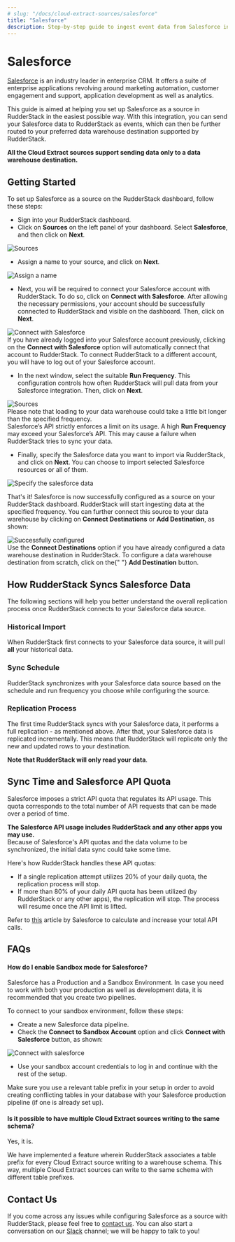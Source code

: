 ```yaml
---
# slug: "/docs/cloud-extract-sources/salesforce"
title: "Salesforce"
description: Step-by-step guide to ingest event data from Salesforce into RudderStack
---
```


# Salesforce

[Salesforce](https://www.salesforce.com/in/?ir=1) is an industry leader in enterprise CRM. It offers a suite of enterprise applications revolving around marketing automation, customer engagement and support, application development as well as analytics.

This guide is aimed at helping you set up Salesforce as a source in RudderStack in the easiest possible way. With this integration, you can send your Salesforce data to RudderStack as events, which can then be further routed to your preferred data warehouse destination supported by RudderStack.

<div class="infoBlock">
<strong>All the Cloud Extract sources support sending data only to a data warehouse destination.</strong>

</div>

## Getting Started

To set up Salesforce as a source on the RudderStack dashboard, follow these steps:

- Sign into your RudderStack dashboard.
- Click on **Sources** on the left panel of your dashboard. Select **Salesforce**, and then click on **Next**.

<!--![](../../.gitbook/assets/1%20%285%29.png)-->

<img src="../../../images/assets/1 (5).png" alt="Sources" />

- Assign a name to your source, and click on **Next**.

<!--![](../../.gitbook/assets/2%20%287%29.png)-->

<img src="../../../images/assets/2 (7).png" alt="Assign a name" />

- Next, you will be required to connect your Salesforce account with RudderStack. To do so, click on **Connect with Salesforce**. After allowing the necessary permissions, your account should be successfully connected to RudderStack and visible on the dashboard. Then, click on **Next**.

<!--![](../../.gitbook/assets/3%20%285%29.png)-->

<img src="../../../images/assets/3 (5).png" alt="Connect with Salesforce" />

<div class="successBlock">
  If you have already logged into your Salesforce account previously, clicking
  on the <strong>Connect with Salesforce</strong> option will automatically
  connect that account to RudderStack. To connect RudderStack to a different
  account, you will have to log out of your Salesforce account.
</div>

- In the next window, select the suitable **Run Frequency**. This configuration controls how often RudderStack will pull data from your Salesforce integration. Then, click on **Next**.

<!--![](../../.gitbook/assets/4%20%286%29.png)-->

<img src="../../../images/assets/4 (6).png" alt="Sources" />

<div class="infoBlock">
Please note that loading to your data warehouse could take a little bit longer than the specified frequency.

</div>

<div class="warningBlock">
Salesforce’s API strictly enforces a limit on its usage. A high <strong>Run Frequency</strong> may exceed your Salesforce’s API. This may cause a failure when RudderStack tries to sync your data.

</div>

- Finally, specify the Salesforce data you want to import via RudderStack, and click on **Next**. You can choose to import selected Salesforce resources or all of them.

<!--![](../../.gitbook/assets/5%20%285%29.png)-->

<img src="../../../images/assets/5 (5).png" alt="Specify the salesforce data" />

That's it! Salesforce is now successfully configured as a source on your RudderStack dashboard. RudderStack will start ingesting data at the specified frequency. You can further connect this source to your data warehouse by clicking on **Connect Destinations** or **Add Destination**, as shown:

<!--![](../../.gitbook/assets/6%20%284%29.png)-->

<img src="../../../images/assets/6 (4).png" alt="Successfully configured" />

<div class="successBlock">
  Use the <strong>Connect Destinations</strong> option if you have already
  configured a data warehouse destination in RudderStack. To configure a data
  warehouse destination from scratch, click on the{" "}
  <strong>Add Destination</strong> button.
</div>

## How RudderStack Syncs Salesforce Data

The following sections will help you better understand the overall replication process once RudderStack connects to your Salesforce data source.

### Historical Import

When RudderStack first connects to your Salesforce data source, it will pull **all** your historical data.

### Sync Schedule

RudderStack synchronizes with your Salesforce data source based on the schedule and run frequency you choose while configuring the source.

### Replication Process

The first time RudderStack syncs with your Salesforce data, it performs a full replication - as mentioned above. After that, your Salesforce data is replicated incrementally. This means that RudderStack will replicate only the new and updated rows to your destination.

<div class="infoBlock">
<strong>Note that RudderStack will only read your data</strong>.

</div>

## Sync Time and Salesforce API Quota

Salesforce imposes a strict API quota that regulates its API usage. This quota corresponds to the total number of API requests that can be made over a period of time.

<div class="infoBlock">
<strong>The Salesforce API usage includes RudderStack and any other apps you may use.</strong>

</div>

<div class="warningBlock">
Because of Salesforce's API quotas and the data volume to be synchronized, the initial data sync could take some time.

</div>

Here's how RudderStack handles these API quotas:

- If a single replication attempt utilizes 20% of your daily quota, the replication process will stop.
- If more than 80% of your daily API quota has been utilized \(by RudderStack or any other apps\), the replication will stop. The process will resume once the API limit is lifted.

<div class="infoBlock">
Refer to <a href="https://developer.salesforce.com/docs/atlas.en-us.salesforce_app_limits_cheatsheet.meta/salesforce_app_limits_cheatsheet/salesforce_app_limits_platform_api.htm">this</a> article by Salesforce to calculate and increase your total API calls.

</div>

## FAQs

#### How do I enable Sandbox mode for Salesforce?

Salesforce has a Production and a Sandbox Environment. In case you need to work with both your production as well as development data, it is recommended that you create two pipelines.

To connect to your sandbox environment, follow these steps:

- Create a new Salesforce data pipeline.
- Check the **Connect to Sandbox Account** option and click **Connect with Salesforce** button, as shown:

<!-- ![](../../.gitbook/assets/sf_sandbox_1-736x141.png)-->

<img
  src="../../../images/assets/sf_sandbox_1-736x141.png"
  alt="Connect with salesforce"
/>

- Use your sandbox account credentials to log in and continue with the rest of the setup.

<div class="warningBlock">
Make sure you use a relevant table prefix in your setup in order to avoid creating conflicting tables in your database with your Salesforce production pipeline (if one is already set up).

</div>

#### Is it possible to have multiple Cloud Extract sources writing to the same schema?

Yes, it is.

We have implemented a feature wherein RudderStack associates a table prefix for every Cloud Extract source writing to a warehouse schema. This way, multiple Cloud Extract sources can write to the same schema with different table prefixes.

## Contact Us

If you come across any issues while configuring Salesforce as a source with RudderStack, please feel free to [contact us](mailto:%20docs@rudderstack.com). You can also start a conversation on our [Slack](https://rudderstack.com/join-rudderstack-slack-community) channel; we will be happy to talk to you!
